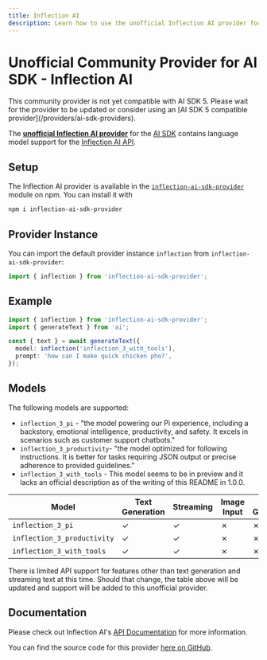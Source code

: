 ---
title: Inflection AI
description: Learn how to use the unofficial Inflection AI provider for the AI SDK.
---

# Unofficial Community Provider for AI SDK - Inflection AI

<Note type="warning">
  This community provider is not yet compatible with AI SDK 5. Please wait for
  the provider to be updated or consider using an [AI SDK 5 compatible
  provider](/providers/ai-sdk-providers).
</Note>

The **[unofficial Inflection AI provider](https://www.npmjs.com/package/inflection-ai-sdk-provider)** for the [AI SDK](/docs) contains language model support for the [Inflection AI API](https://developers.inflection.ai/).

## Setup

The Inflection AI provider is available in the [`inflection-ai-sdk-provider`](https://www.npmjs.com/package/inflection-ai-sdk-provider) module on npm. You can install it with

```bash
npm i inflection-ai-sdk-provider
```

## Provider Instance

You can import the default provider instance `inflection` from `inflection-ai-sdk-provider`:

```ts
import { inflection } from 'inflection-ai-sdk-provider';
```

## Example

```ts
import { inflection } from 'inflection-ai-sdk-provider';
import { generateText } from 'ai';

const { text } = await generateText({
  model: inflection('inflection_3_with_tools'),
  prompt: 'how can I make quick chicken pho?',
});
```

## Models

The following models are supported:

- `inflection_3_pi` - "the model powering our Pi experience, including a backstory, emotional intelligence, productivity, and safety. It excels in scenarios such as customer support chatbots."
- `inflection_3_productivity`- "the model optimized for following instructions. It is better for tasks requiring JSON output or precise adherence to provided guidelines."
- `inflection_3_with_tools` - This model seems to be in preview and it lacks an official description as of the writing of this README in 1.0.0.

| Model                       | Text Generation | Streaming | Image Input | Object Generation | Tool Usage | Tool Streaming |
| --------------------------- | --------------- | --------- | ----------- | ----------------- | ---------- | -------------- |
| `inflection_3_pi`           | ✓               | ✓         | ✗           | ✗                 | ✗          | ✗              |
| `inflection_3_productivity` | ✓               | ✓         | ✗           | ✗                 | ✗          | ✗              |
| `inflection_3_with_tools`   | ✓               | ✓         | ✗           | ✗                 | ✗          | ✗              |

There is limited API support for features other than text generation and streaming text at this time. Should that change, the table above will be updated and support will be added to this unofficial provider.

## Documentation

Please check out Inflection AI's [API Documentation](https://developers.inflection.ai/docs/api-reference) for more information.

You can find the source code for this provider [here on GitHub](https://github.com/Umbrage-Studios/inflection-ai-sdk-provider).
